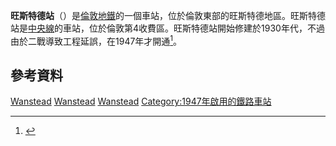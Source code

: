 {{expand|time=2016-03-09T04:26:46+00:00}}
{{refimprove|time=2016-03-09T04:26:46+00:00}}
{{TfL Translations}}
{{Infobox London station
| symbol       = underground
| name          = 旺斯特德
| alt_name      =
| manager       = [[倫敦地鐵|倫敦地鐵]]
| manager1      =
| manager2      =
| owner         =
| owner1        =
| owner2        =
| locale        = [[旺斯特德|旺斯特德]]
| borough       = [[紅橋區_(倫敦)|紅橋區]]
| platforms     = 2
| fare_zone     = 4
| fare_zone_1   =
| railcode      =
| railcode2     =
| tubecode      =
| image_name    = File:Wanstead Underground station, entrance.jpg
| image_alt     =
| caption       = 
| latitude      = 51.575
| longitude     =  0.028
| map_type      =
| railexits0203 =
| railexits0304 =
| railexits0405 =
| railexits0506 =
| railexits0607 =
| railexits0708 =
| railint0203   =
| railint0304   =
| railint0405   =
| railint0506   =
| railint0607   =
| railint0708   =
| tubeexits03   =
<!--| tubeexits04   =
| tubeexits05   = 1.906
| tubeexits06   = 2.022
| tubeexits07   = {{increase}} 2.212
| tubeexits08   = {{increase}} 2.260
| tubeexits09   = {{decrease}} 2.200-->
}}
'''旺斯特德站'''（{{lang-en|Wanstead tube station}}）是[[倫敦地鐵|倫敦地鐵]]的一個車站，位於倫敦東部的旺斯特德地區。旺斯特德站是[[中央線_(倫敦地鐵)|中央線]]的車站，位於倫敦第4收費區。旺斯特德站開始修建於1930年代，不過由於二戰導致工程延誤，在1947年才開通<ref>{{Cite web |url=http://www.ilfordrecorder.co.uk/news/heritage/remembrance_sunday_the_secret_munitions_factory_in_the_underground_tunnels_at_gants_hill_1_1687872 |title=Ilford Recorder - Remembrance Sunday: The Secret Munitions Factory in the Underground tunnels at Gants Hill |access-date=2016-02-28 |archive-date=2017-08-24 |archive-url=https://web.archive.org/web/20170824114623/http://www.ilfordrecorder.co.uk/news/heritage/remembrance-sunday-the-secret-munitions-factory-in-the-underground-tunnels-at-gants-hill-1-1687872 |dead-url=no }}</ref>。
==參考資料==
{{reflist}}

{{倫敦地鐵中央線}}

[[Category:中央線車站_(倫敦地鐵)|Wanstead]]
[[Category:紅橋區鐵路車站_(倫敦)|Wanstead]]
[[Category:倫敦通宵地鐵車站|Wanstead]]
[[Category:1947年啟用的鐵路車站|Category:1947年啟用的鐵路車站]]